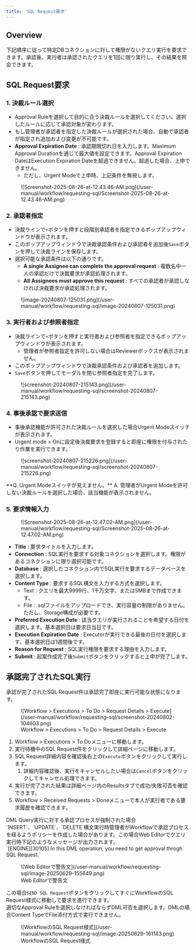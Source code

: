 ```yaml
---
title: 'SQL Request要求'
---
```



## Overview

下記順序に従って特定DBコネクションに対して権限がないクエリ実行を要求できます。承認後、実行者は承認されたクエリを1回に限り実行し、その結果を照会できます。


## SQL Request要求

### 1. 決裁ルール選択

* Approval Ruleを選択して目的に合う決裁ルールを選択してください。選択したルールに応じて承認対象が変わります。 
* もし管理者が承認者を指定した決裁ルールが選択された場合、自動で承認者が指定され追加および変更が不可能です。
*  **Approval Expiration Date** : 承認期限切れ日を入力します。Maximum Approval Durationを通じて最大値を設定できます。Approval Expiration DateはExecution Expiration Dateを超過できません。超過した場合、上申できません。
    * ただし、Urgent Modeで上申時、上記条件を無視します。

<figure data-layout="center" data-align="center">
![Screenshot-2025-08-26-at-12.43.46-AM.png](/user-manual/workflow/requesting-sql/Screenshot-2025-08-26-at-12.43.46-AM.png)
</figure>

### 2. 承認者指定

* 決裁ラインで`+`ボタンを押すと段階別承認者を指定できるポップアップウィンドウが表示されます。 
* このポップアップウィンドウで決裁承認条件および承認者を追加後`Save`ボタンを押して決裁ラインを保存します。
* 選択可能な承認条件は以下の通りです。 
    *  **A single Assignee can complete the approval request**  : 複数名中一人の承認だけで決裁要求が承認処理されます。
    *  **All Assignees must approve this request**  : すべての承認者が承認しなければ決裁要求が承認処理されます。

<figure data-layout="center" data-align="center">
![image-20240807-125031.png](/user-manual/workflow/requesting-sql/image-20240807-125031.png)
</figure>

### 3. 実行者および参照者指定

* 決裁ラインで`+`ボタンを押すと実行者および参照者を指定できるポップアップウィンドウが表示されます。 
    * 管理者が参照者指定を許可しない場合はReviewerボックスが表示されません。 
* このポップアップウィンドウで決裁承認条件および承認者を追加します。 
* `Save`ボタンを押してモーダルを閉じ参照者指定を完了します。

<figure data-layout="center" data-align="center">
![screenshot-20240807-215143.png](/user-manual/workflow/requesting-sql/screenshot-20240807-215143.png)
</figure>

### 4. 事後承認で要求送信

* 事後承認機能が許可された決裁ルールを選択した場合Urgent Modeスイッチが表示されます。 
* Urgent mode = Onに設定後決裁要求を登録すると即座に権限を付与されたり作業を実行できます。

<figure data-layout="center" data-align="center">
![screenshot-20240807-215226.png](/user-manual/workflow/requesting-sql/screenshot-20240807-215226.png)
</figure>

<Callout type="important">
**Q. Urgent Modeスイッチが見えません。**
A. 管理者がUrgent Modeを許可しない決裁ルールを選択した場合、該当機能が表示されません。
</Callout>

### 5. 要求情報入力

<figure data-layout="center" data-align="center">
![Screenshot-2025-08-26-at-12.47.02-AM.png](/user-manual/workflow/requesting-sql/Screenshot-2025-08-26-at-12.47.02-AM.png)
</figure>

*  **Title**  : 要求タイトルを入力します。
*  **Connection**  : SQL実行を要求する対象コネクションを選択します。権限があるコネクションに限り選択可能です。
*  **Database**  : 選択したコネクション内でSQL実行を要求するデータベースを選択します。
*  **Content Type**  : 要求するSQL構文を入力する方式を選択します。
    * Text : クエリを最大9999行、1千万文字、または5MBまで作成できます。
    * File : .sqlファイルをアップロードでき、実行容量の制限がありません。ただし、Storage構成が必要です。
*  **Preferred Execution Date**  : 該当クエリが実行されることを希望する日付を選択します。基本選択日は要求日当日です。
*  **Execution Expiration Date**  : Executorが実行できる最後の日付を選択します。基本選択日は1週間後です。
*  **Reason for Request**  : SQL実行権限を要求する理由を入力します。
*  **Submit**  : 起案作成完了後`Submit`ボタンをクリックすると上申が完了します。


## 承認完了されたSQL実行

承認が完了されたSQL Request件は承認完了即座に実行可能な状態になります。

<figure data-layout="center" data-align="center">
![Workflow &gt; Executions &gt; To Do &gt; Request Details &gt; Execute](/user-manual/workflow/requesting-sql/screenshot-20240802-104603.png)
<figcaption>
Workflow &gt; Executions &gt; To Do &gt; Request Details &gt; Execute
</figcaption>
</figure>

1. Workflow &gt; Executions &gt; To Doメニューに移動します。
2. 実行待機中のSQL Request件をクリックして詳細ページに移動します。
3. SQL Request詳細内容を確認後右上の`Execute`ボタンをクリックして実行します。
    1. 詳細内容確認後、実行をキャンセルしたい場合は`Cancel`ボタンをクリックしてキャンセル処理できます。
4. 実行が完了された結果は詳細ページ内のResultsタブで成功/失敗可否を確認できます。
5. Workflow &gt; Received Requests &gt; Doneメニューで本人が実行者である要求履歴を確認できます。



<Callout type="info">
DML Query実行に対する承認プロセスが強制された場合<br/>`INSERT`、`UPDATE`、`DELETE`構文実行時管理者がWorkflowで承認プロセスを経るようポリシーを作成した場合があります。この場合Web Editorでクエリ実行時下記のようなメッセージが出力されます。<br/>`[ENGINE][30105] In this DML operation, you need to get approval throgh SQL Request.`

<figure data-layout="center" data-align="center">
![Web Editorで警告文](/user-manual/workflow/requesting-sql/image-20250629-155649.png)
<figcaption>
Web Editorで警告文
</figcaption>
</figure>

この場合`SEND SQL Request`ボタンをクリックしてすぐにWorkflowのSQL Request様式に移動して要求を進行できます。<br/>適切なApproval Ruleを選択しなければならずDML可否を選択します。DMLの場合Content TypeでFile添付方式で実行できません。

<figure data-layout="center" data-align="center">
![WorkflowのSQL Request様式](/user-manual/workflow/requesting-sql/image-20250629-161143.png)
<figcaption>
WorkflowのSQL Request様式
</figcaption>
</figure>
</Callout>


